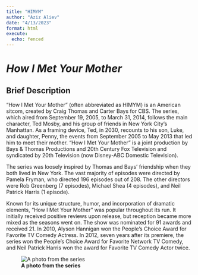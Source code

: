 ```yaml
---
title: "HIMYM"
author: "Aziz Aliev"
date: "4/13/2023"
format: html
execute:
  echo: fenced
---
```



# _How I Met Your Mother_

## Brief Description
"How I Met Your Mother" (often abbreviated as HIMYM) is an American sitcom, created by Craig Thomas and Carter Bays for CBS. The series, which aired from September 19, 2005, to March 31, 2014, follows the main character, Ted Mosby, and his group of friends in New York City's Manhattan. As a framing device, Ted, in 2030, recounts to his son, Luke, and daughter, Penny, the events from September 2005 to May 2013 that led him to meet their mother. "How I Met Your Mother" is a joint production by Bays & Thomas Productions and 20th Century Fox Television and syndicated by 20th Television (now Disney-ABC Domestic Television).

The series was loosely inspired by Thomas and Bays' friendship when they both lived in New York. The vast majority of episodes were directed by Pamela Fryman, who directed 196 episodes out of 208. The other directors were Rob Greenberg (7 episodes), Michael Shea (4 episodes), and Neil Patrick Harris (1 episode).

Known for its unique structure, humor, and incorporation of dramatic elements, "How I Met Your Mother" was popular throughout its run. It initially received positive reviews upon release, but reception became more mixed as the seasons went on. The show was nominated for 91 awards and received 21. In 2010, Alyson Hannigan won the People's Choice Award for Favorite TV Comedy Actress. In 2012, seven years after its premiere, the series won the People's Choice Award for Favorite Network TV Comedy, and Neil Patrick Harris won the award for Favorite TV Comedy Actor twice.

![**A photo from the series**](Howimetyourmother.jpg)


